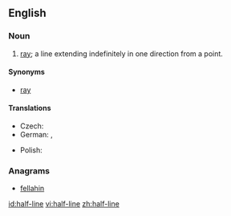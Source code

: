 ==English==
{{wikipedia|Line (mathematics)}}

===Noun===
{{en-noun}}

# {{geometry}} [[ray]]; a line extending indefinitely in one direction from a point.

====Synonyms====
* [[ray]]

====Translations====
{{trans-top|ray}}
* Czech: {{t-|cs|polopřímka|f}}
* German: {{t+|de|Strahl|m}}, {{t+|de|Halbgerade|f}}
{{trans-mid}}
* Polish: {{t-|pl|półprosta|f}}
{{trans-bottom}}

===Anagrams===
* [[fellahin#English|fellahin]]

[[id:half-line]]
[[vi:half-line]]
[[zh:half-line]]